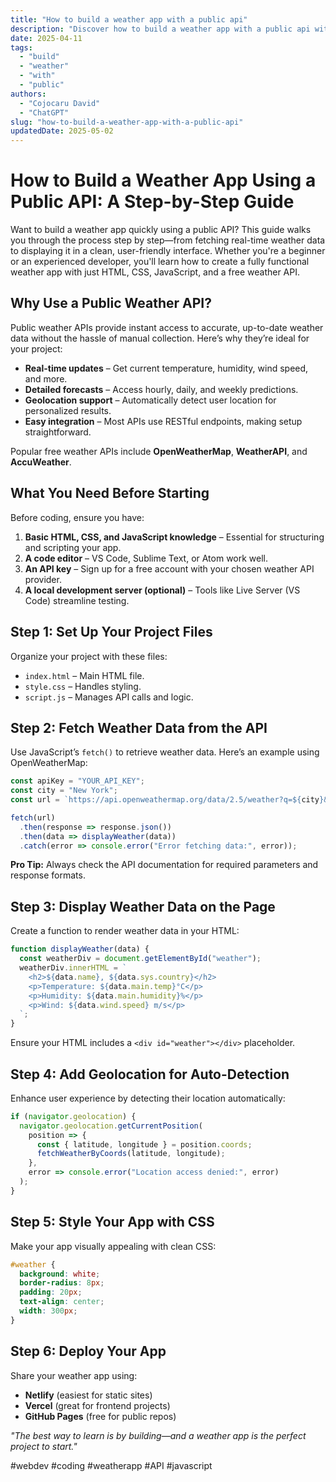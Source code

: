 ```yaml
---
title: "How to build a weather app with a public api"
description: "Discover how to build a weather app with a public api with this in-depth guide, providing actionable insights and practical tips to boost your knowledge and results."
date: 2025-04-11
tags:
  - "build"
  - "weather"
  - "with"
  - "public"
authors:
  - "Cojocaru David"
  - "ChatGPT"
slug: "how-to-build-a-weather-app-with-a-public-api"
updatedDate: 2025-05-02
---
```


# How to Build a Weather App Using a Public API: A Step-by-Step Guide  

Want to build a weather app quickly using a public API? This guide walks you through the process step by step—from fetching real-time weather data to displaying it in a clean, user-friendly interface. Whether you're a beginner or an experienced developer, you'll learn how to create a fully functional weather app with just HTML, CSS, JavaScript, and a free weather API.  

## Why Use a Public Weather API?  

Public weather APIs provide instant access to accurate, up-to-date weather data without the hassle of manual collection. Here’s why they’re ideal for your project:  

- **Real-time updates** – Get current temperature, humidity, wind speed, and more.  
- **Detailed forecasts** – Access hourly, daily, and weekly predictions.  
- **Geolocation support** – Automatically detect user location for personalized results.  
- **Easy integration** – Most APIs use RESTful endpoints, making setup straightforward.  

Popular free weather APIs include **OpenWeatherMap**, **WeatherAPI**, and **AccuWeather**.  

## What You Need Before Starting  

Before coding, ensure you have:  

1. **Basic HTML, CSS, and JavaScript knowledge** – Essential for structuring and scripting your app.  
2. **A code editor** – VS Code, Sublime Text, or Atom work well.  
3. **An API key** – Sign up for a free account with your chosen weather API provider.  
4. **A local development server (optional)** – Tools like Live Server (VS Code) streamline testing.  

## Step 1: Set Up Your Project Files  

Organize your project with these files:  

- `index.html` – Main HTML file.  
- `style.css` – Handles styling.  
- `script.js` – Manages API calls and logic.  

## Step 2: Fetch Weather Data from the API  

Use JavaScript’s `fetch()` to retrieve weather data. Here’s an example using OpenWeatherMap:  

```javascript
const apiKey = "YOUR_API_KEY";  
const city = "New York";  
const url = `https://api.openweathermap.org/data/2.5/weather?q=${city}&appid=${apiKey}&units=metric`;  

fetch(url)  
  .then(response => response.json())  
  .then(data => displayWeather(data))  
  .catch(error => console.error("Error fetching data:", error));  
```  

**Pro Tip:** Always check the API documentation for required parameters and response formats.  

## Step 3: Display Weather Data on the Page  

Create a function to render weather data in your HTML:  

```javascript
function displayWeather(data) {  
  const weatherDiv = document.getElementById("weather");  
  weatherDiv.innerHTML = `  
    <h2>${data.name}, ${data.sys.country}</h2>  
    <p>Temperature: ${data.main.temp}°C</p>  
    <p>Humidity: ${data.main.humidity}%</p>  
    <p>Wind: ${data.wind.speed} m/s</p>  
  `;  
}  
```  

Ensure your HTML includes a `<div id="weather"></div>` placeholder.  

## Step 4: Add Geolocation for Auto-Detection  

Enhance user experience by detecting their location automatically:  

```javascript
if (navigator.geolocation) {  
  navigator.geolocation.getCurrentPosition(  
    position => {  
      const { latitude, longitude } = position.coords;  
      fetchWeatherByCoords(latitude, longitude);  
    },  
    error => console.error("Location access denied:", error)  
  );  
}  
```  

## Step 5: Style Your App with CSS  

Make your app visually appealing with clean CSS:  

```css
#weather {  
  background: white;  
  border-radius: 8px;  
  padding: 20px;  
  text-align: center;  
  width: 300px;  
}  
```  

## Step 6: Deploy Your App  

Share your weather app using:  
- **Netlify** (easiest for static sites)  
- **Vercel** (great for frontend projects)  
- **GitHub Pages** (free for public repos)  

_"The best way to learn is by building—and a weather app is the perfect project to start."_  

#webdev #coding #weatherapp #API #javascript
